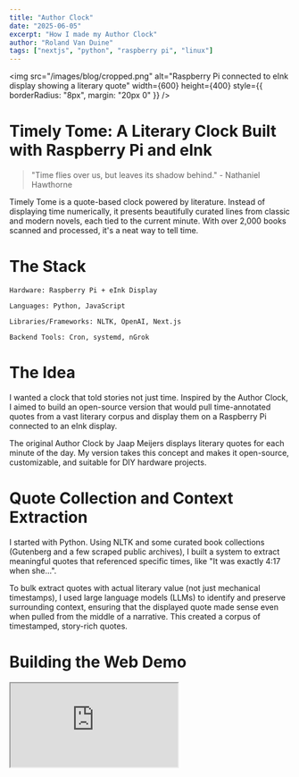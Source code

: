 ```yaml
---
title: "Author Clock"
date: "2025-06-05"
excerpt: "How I made my Author Clock"
author: "Roland Van Duine"
tags: ["nextjs", "python", "raspberry pi", "linux"]
---
```


<img 
  src="/images/blog/cropped.png"
  alt="Raspberry Pi connected to eInk display showing a literary quote"
  width={600}
  height={400}
  style={{ borderRadius: "8px", margin: "20px 0" }}
/>

# Timely Tome: A Literary Clock Built with Raspberry Pi and eInk

> "Time flies over us, but leaves its shadow behind." - Nathaniel Hawthorne

Timely Tome is a quote-based clock powered by literature. Instead of displaying time numerically, it presents beautifully curated lines from classic and modern novels, each tied to the current minute. With over 2,000 books scanned and processed, it's a neat way to tell time.

<ProjectStats />

# The Stack

    Hardware: Raspberry Pi + eInk Display

    Languages: Python, JavaScript

    Libraries/Frameworks: NLTK, OpenAI, Next.js

    Backend Tools: Cron, systemd, nGrok

# The Idea

I wanted a clock that told stories not just time. Inspired by the Author Clock, I aimed to build an open-source version that would pull time-annotated quotes from a vast literary corpus and display them on a Raspberry Pi connected to an eInk display.

<InfoCallout title="Inspiration: The Original Author Clock">
  The original Author Clock by Jaap Meijers displays literary quotes for each
  minute of the day. My version takes this concept and makes it open-source,
  customizable, and suitable for DIY hardware projects.
</InfoCallout>

# Quote Collection and Context Extraction

I started with Python. Using NLTK and some curated book collections (Gutenberg and a few scraped public archives), I built a system to extract meaningful quotes that referenced specific times, like "It was exactly 4:17 when she...".

To bulk extract quotes with actual literary value (not just mechanical timestamps), I used large language models (LLMs) to identify and preserve surrounding context, ensuring that the displayed quote made sense even when pulled from the middle of a narrative. This created a corpus of timestamped, story-rich quotes.

# Building the Web Demo

<iframe
  src="https://rolandvd.com/timely-tome"
  style={{ width: "100%", height: "400px", border: "none" }}
/>


Before moving to hardware, I built a browser version using Next.js and deployed it to my site. This version reads the current time, fetches a matching quote from the corpus, and displays it in a clean, minimal layout. I used it to figure out how I wanted it to look on the eInk display.

<SuccessCallout title="Web-First Development Strategy">
  Building the web version first was crucial. It allowed rapid iteration on the
  quote matching logic, visual design, and user experience before committing to
  hardware constraints. Prototyping in the browser is great!
</SuccessCallout>

The web demo features:

- Display the current quote based on the minute
- Use a simple, elegant design with a serif font for a literary feel
- Responsive design that works well on both desktop and mobile

# The Hardware Setup

The transition to physical hardware was where the real tinkering began, and lots of failures too. I used a Raspberry Pi connected to a waveshare eInk display. These displays are finicky, they refresh slowly and have quirks depending on temperature and orientation, but they look stunning. Just like paper, as they should.

<WarningCallout title="eInk Display Gotchas">
  eInk displays are beautiful but temperamental. They're sensitive to
  temperature (slow refresh in cold), prone to ghosting if not properly managed,
  and require specific timing for partial vs full refreshes. Lots of trial and error and it took some time to get everything working smoothly.
</WarningCallout>

To handle automatic updates:

- I configured cron jobs to refresh the screen every minute.
- Used systemd to manage network boot and recovery.
- Created a nGrok tunnel so I could SSH into the Pi remotely without opening up my home network.

<TipCallout title="Remote Access Pro Tip">
  nGrok is a game-changer for headless Raspberry Pi projects. It creates a
  secure tunnel to your device without port forwarding, making debugging
  possible from anywhere. Essential for projects you can't physically access
  easily which I needed as it was a gift.
</TipCallout>

# Challenges Faced

<ChallengesTimeline />

---

## Conclusion

Building the Timely Tome has been a fun journey with literature, and technology.

<TipCallout title="Want to Build Your Own?">
  All the code for this project is available on
  [GitHub](https://github.com/colmak/The-Timely-Tome). The quote corpus,
  processing scripts, and hardware setup instructions are all included. Fork it,
  improve it, and make it your own—that's the spirit of open source!
</TipCallout>
